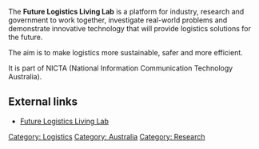 The '''Future Logistics Living Lab''' is a platform for industry, research and government to work together, investigate real-world problems and demonstrate innovative technology that will provide logistics solutions for the future.  

The aim is to make logistics more sustainable, safer and more efficient.

It is part of NICTA (National Information Communication Technology Australia). 


== External links ==

* [http://www.futurelogisticslivinglab.com.au/ Future Logistics Living Lab] 


{{stub}}

[[Category: Logistics]]
[[Category: Australia]]
[[Category: Research]]